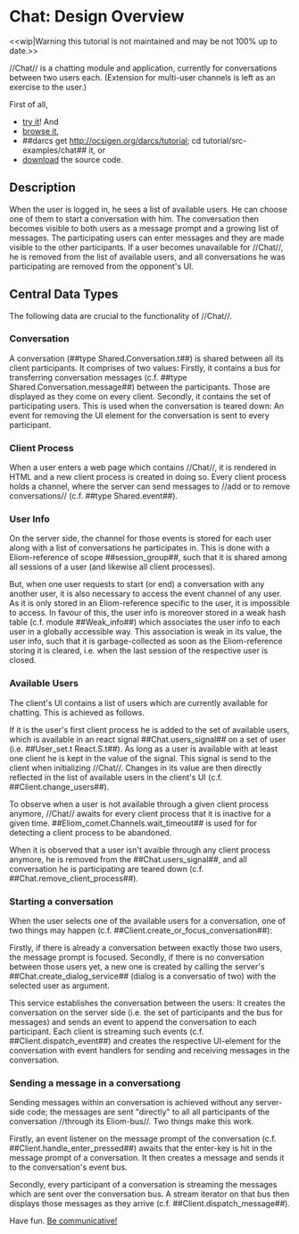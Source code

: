 = Chat: Design Overview =

<<wip|Warning this tutorial is not maintained and may be not 100% up to date.>>

//Chat// is a chatting module and application, currently for conversations
between two users each. (Extension for multi-user channels is left as an
exercise to the user.)

First of all,
* [[site:chat|try it]]! And
* [[site:darcsweb/?r=tutorial;a=tree;f=/src-examples/chat|browse it]],
* ##darcs get http://ocsigen.org/darcs/tutorial; cd tutorial/src-examples/chat## it, or
* [[site:download/chat.tar.gz|download]] the source code.

== Description ==

When the user is logged in, he sees a list of available users. He can choose
one of them to start a conversation with him. The conversation then becomes
visible to both users as a message prompt and a growing list of messages.  The
participating users can enter messages and they are made visible to the other
participants.  If a user becomes unavailable for //Chat//, he is removed from the
list of available users, and all conversations he was participating are removed
from the opponent's UI.

== Central Data Types ==

The following data are crucial to the functionality of //Chat//.

=== Conversation ===
A conversation (##type Shared.Conversation.t##) is shared between all its
client participants. It comprises of two values: Firstly, it contains a bus for
transferring conversation messages (c.f. ##type Shared.Conversation.message##)
between the participants. Those are displayed as they come on every client.
Secondly, it contains the set of participating users. This is used when the
conversation is teared down: An event for removing the UI element for the
conversation is sent to every participant.

=== Client Process ===
When a user enters a web page which contains //Chat//, it is rendered in HTML and
a new client process is created in doing so.  Every client process holds a
channel, where the server can send messages to //add or to remove conversations//
(c.f. ##type Shared.event##).

=== User Info ===
On the server side, the channel for those events is stored for each user along
with a list of conversations he participates in.  This is done with a
Eliom-reference of scope ##session_group##, such that it is shared among all
sessions of a user (and likewise all client processes).

But, when one user requests to start (or end) a conversation with any another
user, it is also necessary to access the event channel of any user.
As it is only stored in an Eliom-reference specific to the user, it is
impossible to access.  In favour of this, the user info is moreover
stored in a weak hash table (c.f. module ##Weak_info##) which associates the
user info to each user in a globally accessible way. This association is weak
in its value, the user info, such that it is garbage-collected as soon as the
Eliom-reference storing it is cleared, i.e. when the last session of the
respective user is closed.


=== Available Users ===
The client's UI contains a list of users which are currently available for
chatting. This is achieved as follows.

If it is the user's first client process he is added to the set of available
users, which is available in an react signal ##Chat.users_signal## on a set of
user (i.e. ##User_set.t React.S.t##).
As long as a user is available with at least one client he is kept in the value
of the signal. This signal is send to the client when initializing //Chat//.
Changes in its value are then directly reflected in the list of available users
in the client's UI (c.f.  ##Client.change_users##).

To observe when a user is not available through a given client process anymore,
//Chat// awaits for every client process that it is inactive for a given
time.  ##Eliom_comet.Channels.wait_timeout## is used for for detecting a client
process to be abandoned.

When it is observed that a user isn't avaible through any client process
anymore, he is removed from the ##Chat.users_signal##, and all conversation he
is participating are teared down (c.f. ##Chat.remove_client_process##).

=== Starting a conversation ===
When the user selects one of the available users for a conversation, one of two
things may happen (c.f. ##Client.create_or_focus_conversation##):

Firstly, if there is already a conversation between exactly those two users,
the message prompt is focused.
Secondly, if there is no conversation between those users yet, a new one is created
by calling the server's ##Chat.create_dialog_service## (dialog is a conversatio
of two) with the selected user as argument.

This service establishes the conversation between the users: It creates the
conversation on the server side (i.e. the set of participants and the bus for
messages) and sends an event to append the conversation to each participant.
Each client is streaming such events (c.f. ##Client.dispatch_event##) and
creates the respective UI-element for the conversation with event handlers for
sending and receiving messages in the conversation.

=== Sending a message in a conversationg ===
Sending messages within an conversation is achieved without any server-side
code; the messages are sent "directly" to all all participants of the
conversation //through its Eliom-bus//. Two things make this work.

Firstly, an event listener on the message prompt of the conversation
(c.f. ##Client.handle_enter_pressed##) awaits that the enter-key is hit in
the message prompt of a conversation. It then creates a message and sends it
to the conversation's event bus.

Secondly, every participant of a conversation is streaming the messages which
are sent over the conversation bus.
A stream iterator on that bus then displays those messages as they arrive
(c.f. ##Client.dispatch_message##).

Have fun. [[site:chat|Be communicative!]]
